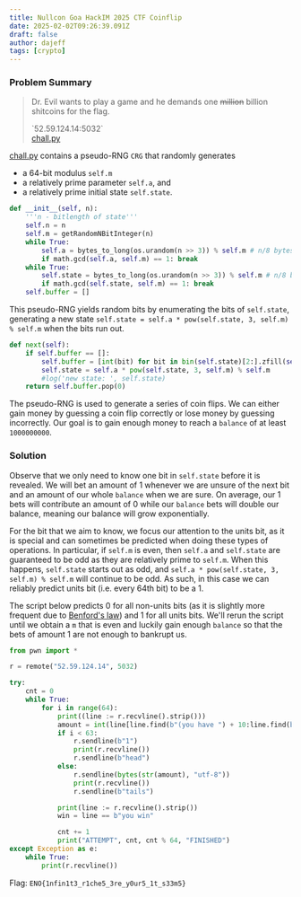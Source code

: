 ```yaml
---
title: Nullcon Goa HackIM 2025 CTF Coinflip
date: 2025-02-02T09:26:39.091Z
draft: false
author: dajeff
tags: [crypto]
---
```



### Problem Summary

<link rel="stylesheet" href={css}></link>

> Dr. Evil wants to play a game and he demands one ~~million~~ billion shitcoins for the flag.
>
> <div>
>     `52.59.124.14:5032`
> </div>
>
> <div>
>     <a class="btn" href={chall}>chall.py</a>
> </div>

<a class="btn" href={chall}>chall.py</a> contains a pseudo-RNG `CRG` that randomly generates
- a 64-bit modulus `self.m`
- a relatively prime parameter `self.a`, and
- a relatively prime initial state `self.state`.

```py
def __init__(self, n):
    '''n - bitlength of state'''
    self.n = n
    self.m = getRandomNBitInteger(n)
    while True:
        self.a = bytes_to_long(os.urandom(n >> 3)) % self.m # n/8 bytes
        if math.gcd(self.a, self.m) == 1: break
    while True:
        self.state = bytes_to_long(os.urandom(n >> 3)) % self.m # n/8 bytes
        if math.gcd(self.state, self.m) == 1: break
    self.buffer = []
```

This pseudo-RNG yields random bits by enumerating the bits of `self.state`, generating a new state `self.state = self.a * pow(self.state, 3, self.m) % self.m` when the bits run out.
```py
def next(self):
    if self.buffer == []:
        self.buffer = [int(bit) for bit in bin(self.state)[2:].zfill(self.n)]
        self.state = self.a * pow(self.state, 3, self.m) % self.m
        #log('new state: ', self.state)
    return self.buffer.pop(0)
```

The pseudo-RNG is used to generate a series of coin flips. We can either gain money by guessing a coin flip correctly or lose money by guessing incorrectly. Our goal is to gain enough money to reach a `balance` of at least `1000000000`.

### Solution

Observe that we only need to know one bit in `self.state` before it is revealed. We will bet an amount of 1 whenever we are unsure of the next bit and an amount of our whole `balance` when we are sure. On average, our 1 bets will contribute an amount of 0 while our `balance` bets will double our balance, meaning our balance will grow exponentially.

For the bit that we aim to know, we focus our attention to the units bit, as it is special and can sometimes be predicted when doing these types of operations. In particular, if `self.m` is even, then `self.a` and `self.state` are guaranteed to be odd as they are relatively prime to `self.m`. When this happens, `self.state` starts out as odd, and `self.a * pow(self.state, 3, self.m) % self.m` will continue to be odd. As such, in this case we can reliably predict units bit (i.e. every 64th bit) to be a 1.

The script below predicts 0 for all non-units bits (as it is slightly more frequent due to [Benford's law](https://en.wikipedia.org/wiki/Benford%27s_law)) and 1 for all units bits. We'll rerun the script until we obtain a `m` that is even and luckily gain enough `balance` so that the bets of amount 1 are not enough to bankrupt us.

```py
from pwn import *

r = remote("52.59.124.14", 5032)

try:
    cnt = 0
    while True:
        for i in range(64):
            print((line := r.recvline().strip()))
            amount = int(line[line.find(b"(you have ") + 10:line.find(b")")])
            if i < 63:
                r.sendline(b"1")
                print(r.recvline())
                r.sendline(b"head")
            else:
                r.sendline(bytes(str(amount), "utf-8"))
                print(r.recvline())
                r.sendline(b"tails")

            print(line := r.recvline().strip())
            win = line == b"you win"

            cnt += 1
            print("ATTEMPT", cnt, cnt % 64, "FINISHED")
except Exception as e:
    while True:
        print(r.recvline())
```

Flag: `ENO{1nfin1t3_r1che5_3re_y0ur5_1t_s33m5}`
